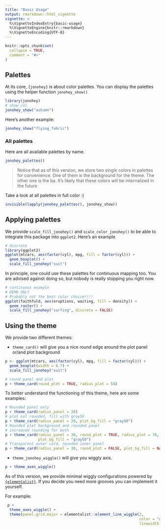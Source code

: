 ```yaml
---
title: "Basic Usage"
output: rmarkdown::html_vignette
vignette: >
  %\VignetteIndexEntry{basic-usage}
  %\VignetteEngine{knitr::rmarkdown}
  %\VignetteEncoding{UTF-8}
---
```


```r
knitr::opts_chunk$set(
  collapse = TRUE,
  comment = "#>"
)
```

## Palettes

At its core, `{jonohey}` is about color palettes. You can display the palettes using the helper function `jonohey_show()`

```r
library(jonohey)
# show_col
jonohey_show("autumn")

```

Here's another example:

```r
jonohey_show("flying_fabric")
```

### All palettes

Here are all available palettes by name.

```r
jonohey_palettes()
```


> Notice that as of this version, we store two single colors in palettes for convenience. One of them is the background for the theme. The other one is the ba. It's likely that these colors will be internalized in the future 

Take a look at all palettes in full color :)

```r
invisible(lapply(jonohey_palettes(), jonohey_show))
```

## Applying palettes

We provide `scale_fill_jonohey()` and `scale_color_jonohey()` to be able to integrate this package into `ggplot2`. Here's an example

```r
# discrete
library(ggplot2)
ggplot(mtcars, aes(factor(cyl), mpg, fill = factor(cyl))) +
  geom_boxplot() +
  scale_fill_jonohey("suit")

```

In principle, one could use these palettes for continuous mapping too. You are advised against doing so, but nobody is really stopping you right now.


```r
# continuous example
# DEMO ONLY
# Probably not the best color choice!!!!
ggplot(faithfuld, aes(eruptions, waiting, fill = density)) +
  geom_raster() +
  scale_fill_jonohey("surfing", discrete = FALSE)
```


## Using the theme

We provide two different themes:

* `theme_card()` will give you a nice round edge around the plot panel or/and plot background

```r
p <- ggplot(mtcars, aes(factor(cyl), mpg, fill = factor(cyl))) +
  geom_boxplot(width = 0.7) +
  scale_fill_jonohey("suit")

# round panel and plot
p + theme_card(round_plot = TRUE, radius_plot = 50)
```

To better understand the functioning of this theme, here are some examples:

```r
# Rounded panel only
p + theme_card(radius_panel = 20)
# plot not rounded, fill with gray50
p + theme_card(radius_panel = 20, plot_bg_fill = "gray50")
# Rounded plot background and rounded panel
# increased rounding for both
p + theme_card(radius_panel = 30, round_plot = TRUE, radius_plot = 70,
               plot_bg_fill = "gray50")
# Transparent outer card, rounded inner panel
p + theme_card(radius_panel = 30, round_plot = FALSE, plot_bg_fill = NA)
```


* `theme_jonohey_wiggle()` will give you wiggly axis. 

```r
p + theme_axes_wiggle()
```

As of this version, we provide minimal wiggly configurations powered by [`{elementalist}`](https://teunbrand.github.io/elementalist/index.html). If you decide you need more grooves you can implement it yourself. 

For example:

```r
 p +
  theme_axes_wiggle() + 
  theme(panel.grid.major = elementalist::element_line_wiggle(2, 
                                                             color = "gray20",
                                                             linewidth = 0.2))
```

